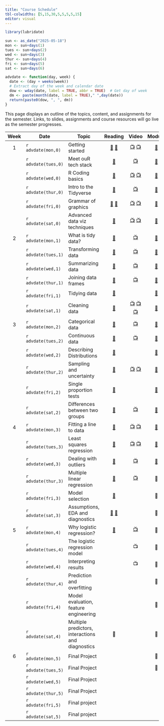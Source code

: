 ```yaml
---
title: "Course Schedule"
tbl-colwidths: [5,15,30,5,5,5,5,15]
editor: visual
---
```


```r
library(lubridate)

sun <- as_date("2025-05-18")
mon <- sun+days(1)
tues <- sun+days(2)
wed <- sun+days(3)
thur <- sun+days(4)
fri <- sun+days(5)
sat <- sun+days(6)

advdate <- function(day, week) {
  date <- (day + weeks(week))
  # Extract day of the week and calendar date
  dow <- wday(date, label = TRUE, abbr = TRUE)  # Get day of week
  dm <- paste(month(date, label = TRUE)," ",day(date))
  return(paste0(dow, ", ", dm))
}
```

This page displays an outline of the topics, content, and assignments
for the semester. Links, to slides, assignments and course resources
will go live as the semester progresses.

::: column-screen-inset-right
| Week | Date | Topic | Reading | Video | Module | Assignment | Due Date |
|:-------:|---------|---------|:-------:|:-------:|:-------:|:-------:|:-------:|
| 1 | `r advdate(mon,0)` | Getting started | [📖](https://rstudio-education.github.io/hopr/starting.html "hopwr, Appendix A and B") [📖](https://quarto.org/docs/get-started/hello/rstudio.html "Hello, Quarto") | [📺](https://youtu.be/eimM6pNkYjE "R & RStudio") [📺](https://youtu.be/6QN9ZYURDFg "Getting Started with Quarto") | [📒](/modules/module-1.1.qmd "Getting Started") |  |  |
|  | `r advdate(tues,0)` | Meet ouR tech stack | [📖](https://www.markdownguide.org/getting-started/ "Markdown Guide") | [📺](https://youtu.be/bTVIMt3XllM?si=krDEL4lvyT-T5DZc "Markdown Crash Course") | [📒](modules/module-1.2.qmd "Meet ouR Tech Stack") |  |  |
|  | `r advdate(wed,0)` | R Coding basics | [📖](https://rstudio-education.github.io/hopr/basics.html "hopwr, ch. 2") | [📺](https://www.youtube.com/watch?v=hvFBDmT4bdY "Using Functions and Objects in R") [📺](https://youtu.be/9f2g7RN5N0I?si=WMsaGlhFC7Fx-ZNy "Explore the Data Frame") | [📒](modules/module-1.3.qmd "R Coding Basics") | 📘 | `r advdate(wed,0)` |
|  | `r advdate(thur,0)` | Intro to the Tidyverse | [📖](https://r4ds.hadley.nz/intro "rd4s, intro") | [📺](https://youtu.be/izFssYRsLZs?si=b6Oy4atpRrkfEKzB "Hadley Wickham on code maintenance") | [📒](modules/module-1.4.qmd "Reading Data into R") |  |  |
|  | `r advdate(fri,0)` | Grammar of graphics | [📖](https://r4ds.hadley.nz/data-import "r4ds, chap. 7") [📖](https://r4ds.hadley.nz/data-visualize.html "r4ds, 2") | [📺](https://youtu.be/QG1oDJPoIio "Make a bar chart") [📺](https://youtu.be/-1YhCql-gMo "Make a histogram") | [📒](modules/module-1.5.qmd "Grammar of Graphics") |  |  |
|  | `r advdate(sat,0)` | Advanced data viz techniques | [📖](https://r4ds.hadley.nz/layers "r4ds, 9.1-9.4") | [📺](https://youtu.be/PnmQ2MFQpIc "Make a line chart") [📺](https://youtu.be/FiosjUVyfLM "Make a scatterplot") | [📒](modules/module-1.6.qmd "Advanced Data Viz Techniques") | 📘 [🧮](assignments/coding-assignment-1.qmd "Coding assignment 1") | `r advdate(sun,1)` |
| 2 | `r advdate(mon,1)` | What is tidy data? | [📖](https://r4ds.hadley.nz/data-tidy#sec-tidy-data "r4ds, chap. 5.2") | [📺](https://www.youtube.com/watch?v=oQuupzfX9OQ "Principles of Tidy Data") | [📒](modules/module-2.1.qmd "What is Tidy Data?") |  |  |
|  | `r advdate(tues,1)` | Transforming data | [📖](https://r4ds.hadley.nz/data-transform "rd4s, chap. 3.1-3.4") | [📺](https://youtu.be/ScQD47eJeAE?si=Rc6epCTKhQVtkCjS "Transforming data w/ dplyr verbs") | [📒](modules/module-2.2.qmd "Transforming Data") |  |  |
|  | `r advdate(wed,1)` | Summarizing data | [📖](https://r4ds.hadley.nz/data-transform#groups "r4ds, chap. 3.5") | [📺](https://youtu.be/mgBwVzMV-v8?si=4KP-qyDyssI92iFe "Grouping and summarizing data") | [📒](modules/module-2.3.qmd "Summarizing Data") | 📘 | `r advdate(wed,1)` |
|  | `r advdate(thur,1)` | Joining data frames | [📖](https://r4ds.hadley.nz/joins.html "r4ds, chap. 19") | [📺](https://youtu.be/wNF3ZPneHWw?si=TyiXrsAxgbdrztD4 "Merge data frames with left_join()") | [📒](modules/module-2.4.qmd "Joining Data Frames") |  |  |
|  | `r advdate(fri,1)` | Tidying data | [📖](https://r4ds.hadley.nz/data-tidy "r4ds, chap. 5.3-5.5") |  | [📒](modules/module-2.5.qmd "Tidying Data") |  |  |
|  | `r advdate(sat,1)` | Cleaning data | [📖](https://link.springer.com/article/10.1057/palgrave.ap.5500151 "Norris") | [📺](https://youtu.be/ZwJsSjJRuMU "Reading Data into R with read_csv()") [📺](https://youtu.be/u4AXi8A1Bqo?si=OVnjerTuxm6bYIKb "Reshaping Data in R") [📺](https://youtu.be/xa0tYCfHHTI?si=1YII-L90IY05UZ70 "Cleaning Data in R") | [📒](modules/module-2.6.qmd "Cleaning Data") | 📘 [🧮](assignments/coding-assignment-2.qmd "Coding assingment 2") | `r advdate(sun,2)` |
| 3 | `r advdate(mon,2)` | Categorical data | [📖](https://openintro-ims.netlify.app/explore-categorical "IMS, chap. 4") | [📺](https://youtu.be/7NhNeADL8fA?si=InH8FFc1BIVT0ktM "Exploring Categorical Data") | [📒](modules/module-3.1.qmd "Categorical Data") |  |  |
|  | `r advdate(tues,2)` | Continuous data | [📖](https://openintro-ims.netlify.app/explore-numerical "IMS, chap. 5.1 - 5.3") | [📺](https://youtu.be/Xm0PPtci3JE?si=MocqDt05YqllA9k5 "Exploring Numerical Data") | [📒](modules/module-3.2.qmd "Continuous Data") |  |  |
|  | `r advdate(wed,2)` | Describing Distributions | [📖](https://openintro-ims.netlify.app/explore-numerical#sec-variance-sd "IMS, chap. 5.4 - 5.5") |  | [📒](modules/module-3.3.qmd "Describing Distributions") | 📘 | `r advdate(wed,2)` |
|  | `r advdate(thur,2)` | Sampling and uncertainty | [📖](https://openintro-ims.netlify.app/foundations-bootstrapping "IMS, chap. 12") | [📺](https://www.youtube.com/watch?v=5q2ac412hv4 "The Right and Wrong Way to Interpret a CI") [📺](https://youtu.be/Xz0x-8-cgaQ?si=v_YCi-dU5YBdcb99 "Bootstrapping Main Ideas") | [📒](modules/module-3.4.qmd "Sampling and uncertainty") |  |  |
|  | `r advdate(fri,2)` | Single proportion tests | [📖](https://openintro-ims.netlify.app/inference-one-prop "IMS, chap. 16") |  | [📒](modules/module-3.5.qmd "Single Proportion Tests") |  |  |
|  | `r advdate(sat,2)` | Differences between two groups | [📖](https://openintro-ims.netlify.app/foundations-randomization "IMS, chap. 11") | [📺](https://www.youtube.com/watch?v=2pHhjx9hyM4 "Using Randomization to Analyze Gender Discrimination") | [📒](modules/module-3.6.qmd "Differences Between Two Groups") | 📘 [🧮](assignments/coding-assignment-3.qmd "Coding assingment 3") | `r advdate(sun,3)` |
| 4 | `r advdate(mon,3)` | Fitting a line to data | [📖](https://openintro-ims.netlify.app/model-slr#sec-fit-line-res-cor "IMS, chap. 7.1") | [📺](https://youtu.be/dLc-lfEEYss?si=-Zelb-HBAP-MPvnF "Linear Regression with One Variable, Part 1") [📺](https://youtu.be/KWULpBYzIYk?si=z_-wmdYlyrdpN4ys "Linear Regression with One Variable, Part 2") | [📒](modules/module-4.1.qmd "Fitting a Line to Data") |  |  |
|  | `r advdate(tues,3)` | Least squares regression | [📖](openintro-ims.netlify.app/model-slr#sec-least-squares-regression "IMS, chap. 7.2") | [📺](https://youtu.be/CFN5zHzEuGY?si=uX_MFAbbSIzXMYQJ "Cost Function") [📺](https://youtu.be/peNRqkfukYY?si=UtakmQc9KLaQj7UH "Cost Function Intuition") | [📒](modules/module-4.2 "Least Squares Regression") |  |  |
|  | `r advdate(wed,3)` | Dealing with outliers | [📖](https://openintro-ims.netlify.app/model-slr#sec-outliers-in-regression "IMS, chap. 7.3") | [📺](https://youtu.be/OYwq0MlY11g?si=YV1JVOTqTLUJgk0U "What Should You Do With Outliers?") | [📒](modules/module-4.3.qmd "Dealing with Outliers") | 📘 | `r advdate(wed,3)` |
|  | `r advdate(thur,3)` | Multiple linear regression | [📖](https://openintro-ims.netlify.app/model-mlr "IMS, chap. 8.1 and 8.2") | [📺](https://youtu.be/jXg0vU0y1ak?si=rhQ9uWhuhVqnI-Ox "Linear Regression with Multiple Variables") | 📒 |  |  |
|  | `r advdate(fri,3)` | Model selection | [📖](https://openintro-ims.netlify.app/model-mlr#sec-model-selection "IMS, chap. 8.4") |  | 📒 |  |  |
|  | `r advdate(sat,3)` | Assumptions, EDA and diagnostics | [📖](https://openintro-ims.netlify.app/explore-numerical#sec-transforming-data "IMS, chap. 5.7") [📖](https://openintro-ims.netlify.app/inf-model-slr#sec-tech-cond-linmod "IMS, chap. 24.6") |  | 📒 | 📘 🧮 | `r advdate(sun,4)` |
| 5 | `r advdate(mon,4)` | Why logistic regression? | [📖](https://openintro-ims.netlify.app/model-logistic "IMS, chap. 9") | [📺](https://youtu.be/xuTiAW0OR40?si=sUoIr5pzHwHEpazO) | 📒 |  |  |
|  | `r advdate(tues,4)` | The logistic regression model |  | 📺 | 📒 |  |  |
|  | `r advdate(wed,4)` | Interpreting results |  | 📺 | 📒 | 📘 | `r advdate(wed,4)` |
|  | `r advdate(thur,4)` | Prediction and overfitting |  |  | 📒 |  |  |
|  | `r advdate(fri,4)` | Model evaluation, feature engineering |  |  | 📒 |  |  |
|  | `r advdate(sat,4)` | Multiple predictors, interactions and diagnostics | 📖 |  | 📒 | 📘 🧮 | `r advdate(sun,5)` |
| 6 | `r advdate(mon,5)` | Final Project |  |  | 📒 | [✍️](project/project-assignment-1.qmd "Project assignment 1") | `r advdate(mon,5)` |
|  | `r advdate(tues,5)` | Final Project |  |  | 📒 |  |  |
|  | `r advdate(wed,5)` | Final Project |  |  |  | [✍️](project/project-assignment-2.qmd "Project assignment 2") | `r advdate(wed,5)` |
|  | `r advdate(thur,5)` | Final Project |  |  |  |  |  |
|  | `r advdate(fri,5)` | Final project |  |  |  |  |  |
|  | `r advdate(sat,5)` | Final project |  |  |  | [✍️](project/project-assignment-3.qmd "Project assignment 3") | `r advdate(sat,5)` |
:::
